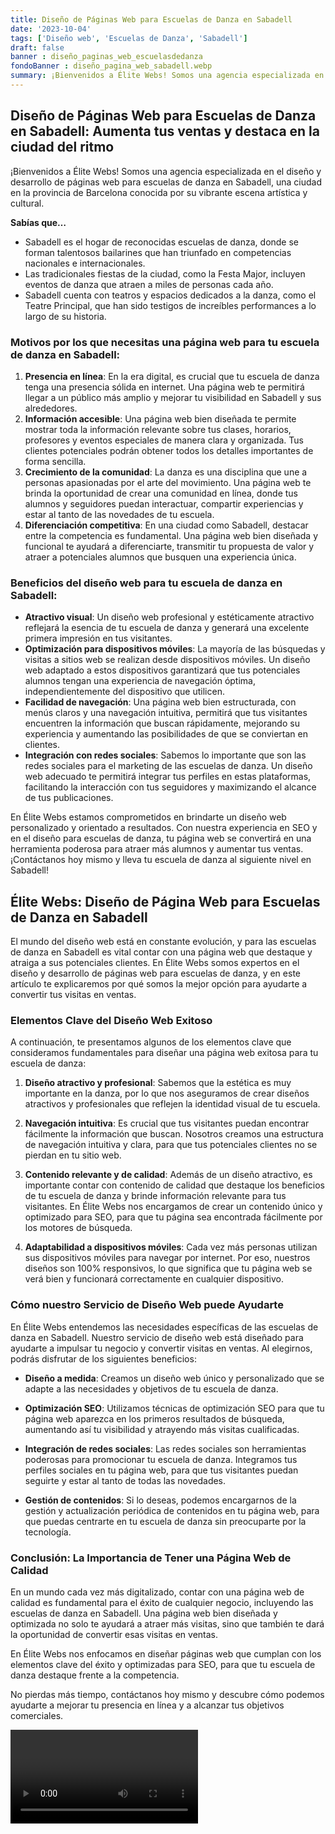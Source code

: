 ```yaml
---
title: Diseño de Páginas Web para Escuelas de Danza en Sabadell
date: '2023-10-04'
tags: ['Diseño web', 'Escuelas de Danza', 'Sabadell']
draft: false
banner : diseño_paginas_web_escuelasdedanza
fondoBanner : diseño_pagina_web_sabadell.webp
summary: ¡Bienvenidos a Élite Webs! Somos una agencia especializada en el diseño y desarrollo de páginas web para escuelas de danza en Sabadell, una ciudad en la provincia de Barcelona conocida por su vibrante escena artística y cultural.
---
```


## Diseño de Páginas Web para Escuelas de Danza en Sabadell: Aumenta tus ventas y destaca en la ciudad del ritmo

¡Bienvenidos a Élite Webs! Somos una agencia especializada en el diseño y desarrollo de páginas web para escuelas de danza en Sabadell, una ciudad en la provincia de Barcelona conocida por su vibrante escena artística y cultural.

**Sabías que…**

- Sabadell es el hogar de reconocidas escuelas de danza, donde se forman talentosos bailarines que han triunfado en competencias nacionales e internacionales.
- Las tradicionales fiestas de la ciudad, como la Festa Major, incluyen eventos de danza que atraen a miles de personas cada año.
- Sabadell cuenta con teatros y espacios dedicados a la danza, como el Teatre Principal, que han sido testigos de increíbles performances a lo largo de su historia.

### Motivos por los que necesitas una página web para tu escuela de danza en Sabadell:

1. **Presencia en línea**: En la era digital, es crucial que tu escuela de danza tenga una presencia sólida en internet. Una página web te permitirá llegar a un público más amplio y mejorar tu visibilidad en Sabadell y sus alrededores.
2. **Información accesible**: Una página web bien diseñada te permite mostrar toda la información relevante sobre tus clases, horarios, profesores y eventos especiales de manera clara y organizada. Tus clientes potenciales podrán obtener todos los detalles importantes de forma sencilla.
3. **Crecimiento de la comunidad**: La danza es una disciplina que une a personas apasionadas por el arte del movimiento. Una página web te brinda la oportunidad de crear una comunidad en línea, donde tus alumnos y seguidores puedan interactuar, compartir experiencias y estar al tanto de las novedades de tu escuela.
4. **Diferenciación competitiva**: En una ciudad como Sabadell, destacar entre la competencia es fundamental. Una página web bien diseñada y funcional te ayudará a diferenciarte, transmitir tu propuesta de valor y atraer a potenciales alumnos que busquen una experiencia única.

### Beneficios del diseño web para tu escuela de danza en Sabadell:

- **Atractivo visual**: Un diseño web profesional y estéticamente atractivo reflejará la esencia de tu escuela de danza y generará una excelente primera impresión en tus visitantes.
- **Optimización para dispositivos móviles**: La mayoría de las búsquedas y visitas a sitios web se realizan desde dispositivos móviles. Un diseño web adaptado a estos dispositivos garantizará que tus potenciales alumnos tengan una experiencia de navegación óptima, independientemente del dispositivo que utilicen.
- **Facilidad de navegación**: Una página web bien estructurada, con menús claros y una navegación intuitiva, permitirá que tus visitantes encuentren la información que buscan rápidamente, mejorando su experiencia y aumentando las posibilidades de que se conviertan en clientes.
- **Integración con redes sociales**: Sabemos lo importante que son las redes sociales para el marketing de las escuelas de danza. Un diseño web adecuado te permitirá integrar tus perfiles en estas plataformas, facilitando la interacción con tus seguidores y maximizando el alcance de tus publicaciones.

En Élite Webs estamos comprometidos en brindarte un diseño web personalizado y orientado a resultados. Con nuestra experiencia en SEO y en el diseño para escuelas de danza, tu página web se convertirá en una herramienta poderosa para atraer más alumnos y aumentar tus ventas. ¡Contáctanos hoy mismo y lleva tu escuela de danza al siguiente nivel en Sabadell!

<GifSeo />

<Cta />

## Élite Webs: Diseño de Página Web para Escuelas de Danza en Sabadell

El mundo del diseño web está en constante evolución, y para las escuelas de danza en Sabadell es vital contar con una página web que destaque y atraiga a sus potenciales clientes. En Élite Webs somos expertos en el diseño y desarrollo de páginas web para escuelas de danza, y en este artículo te explicaremos por qué somos la mejor opción para ayudarte a convertir tus visitas en ventas.

### Elementos Clave del Diseño Web Exitoso

A continuación, te presentamos algunos de los elementos clave que consideramos fundamentales para diseñar una página web exitosa para tu escuela de danza:

1. **Diseño atractivo y profesional**: Sabemos que la estética es muy importante en la danza, por lo que nos aseguramos de crear diseños atractivos y profesionales que reflejen la identidad visual de tu escuela.

2. **Navegación intuitiva**: Es crucial que tus visitantes puedan encontrar fácilmente la información que buscan. Nosotros creamos una estructura de navegación intuitiva y clara, para que tus potenciales clientes no se pierdan en tu sitio web.

3. **Contenido relevante y de calidad**: Además de un diseño atractivo, es importante contar con contenido de calidad que destaque los beneficios de tu escuela de danza y brinde información relevante para tus visitantes. En Élite Webs nos encargamos de crear un contenido único y optimizado para SEO, para que tu página sea encontrada fácilmente por los motores de búsqueda.

4. **Adaptabilidad a dispositivos móviles**: Cada vez más personas utilizan sus dispositivos móviles para navegar por internet. Por eso, nuestros diseños son 100% responsivos, lo que significa que tu página web se verá bien y funcionará correctamente en cualquier dispositivo.

### Cómo nuestro Servicio de Diseño Web puede Ayudarte

En Élite Webs entendemos las necesidades específicas de las escuelas de danza en Sabadell. Nuestro servicio de diseño web está diseñado para ayudarte a impulsar tu negocio y convertir visitas en ventas. Al elegirnos, podrás disfrutar de los siguientes beneficios:

- **Diseño a medida**: Creamos un diseño web único y personalizado que se adapte a las necesidades y objetivos de tu escuela de danza.

- **Optimización SEO**: Utilizamos técnicas de optimización SEO para que tu página web aparezca en los primeros resultados de búsqueda, aumentando así tu visibilidad y atrayendo más visitas cualificadas.

- **Integración de redes sociales**: Las redes sociales son herramientas poderosas para promocionar tu escuela de danza. Integramos tus perfiles sociales en tu página web, para que tus visitantes puedan seguirte y estar al tanto de todas las novedades.

- **Gestión de contenidos**: Si lo deseas, podemos encargarnos de la gestión y actualización periódica de contenidos en tu página web, para que puedas centrarte en tu escuela de danza sin preocuparte por la tecnología.

### Conclusión: La Importancia de Tener una Página Web de Calidad

En un mundo cada vez más digitalizado, contar con una página web de calidad es fundamental para el éxito de cualquier negocio, incluyendo las escuelas de danza en Sabadell. Una página web bien diseñada y optimizada no solo te ayudará a atraer más visitas, sino que también te dará la oportunidad de convertir esas visitas en ventas.

En Élite Webs nos enfocamos en diseñar páginas web que cumplan con los elementos clave del éxito y optimizadas para SEO, para que tu escuela de danza destaque frente a la competencia.

No pierdas más tiempo, contáctanos hoy mismo y descubre cómo podemos ayudarte a mejorar tu presencia en línea y a alcanzar tus objetivos comerciales.

<Video />

<CtaBot job='Escuelas de Danza' city='Sabadell'/>

<Gmaps query='Sabadell+españa+maps' />
